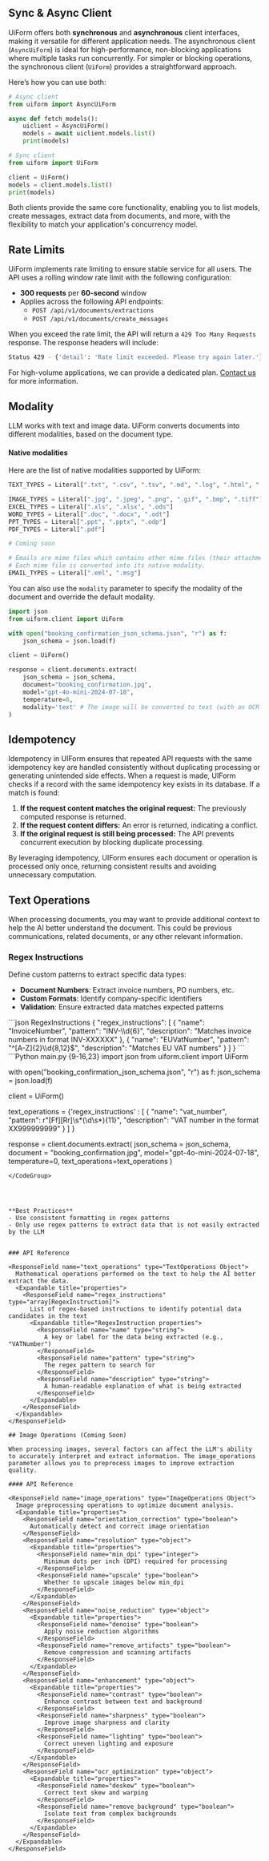 ## Sync & Async Client


UiForm offers both **synchronous** and **asynchronous** client interfaces, making it versatile for different application needs. The asynchronous client (`AsyncUiForm`) is ideal for high-performance, non-blocking applications where multiple tasks run concurrently. For simpler or blocking operations, the synchronous client (`UiForm`) provides a straightforward approach.

Here’s how you can use both:

```python
# Async client
from uiform import AsyncUiForm

async def fetch_models():
    uiclient = AsyncUiForm()
    models = await uiclient.models.list()
    print(models)

# Sync client
from uiform import UiForm

client = UiForm()
models = client.models.list()
print(models)
```

Both clients provide the same core functionality, enabling you to list models, create messages, extract data from documents, and more, with the flexibility to match your application's concurrency model.


## Rate Limits

UiForm implements rate limiting to ensure stable service for all users. The API uses a rolling window rate limit with the following configuration:

- **300 requests** per **60-second** window
- Applies across the following API endpoints:
  - `POST /api/v1/documents/extractions`
  - `POST /api/v1/documents/create_messages`

When you exceed the rate limit, the API will return a `429 Too Many Requests` response. The response headers will include:

```bash
Status 429 - {'detail': 'Rate limit exceeded. Please try again later.'}
```

For high-volume applications, we can provide a dedicated plan. [Contact us](mailto:contact@uiform.com) for more information.


## Modality

LLM works with text and image data. UiForm converts documents into different modalities, based on the document type.

#### Native modalities

Here are the list of native modalities supported by UiForm:

<CodeGroup>

```python text
TEXT_TYPES = Literal[".txt", ".csv", ".tsv", ".md", ".log", ".html", ".htm", ".xml", ".json", ".yaml", ".yml", ".rtf", ".ini", ".conf", ".cfg", ".nfo", ".srt", ".sql", ".sh", ".bat", ".ps1", ".js", ".jsx", ".ts", ".tsx", ".py", ".java", ".c", ".cpp", ".cs", ".rb", ".php", ".swift", ".kt", ".go", ".rs", ".pl", ".r", ".m", ".scala"]
```


```python image
IMAGE_TYPES = Literal[".jpg", ".jpeg", ".png", ".gif", ".bmp", ".tiff"]
EXCEL_TYPES = Literal[".xls", ".xlsx", ".ods"]
WORD_TYPES = Literal[".doc", ".docx", ".odt"]
PPT_TYPES = Literal[".ppt", ".pptx", ".odp"]
PDF_TYPES = Literal[".pdf"]
```

```python audio
# Coming soon
```

```python email
# Emails are mime files which contains other mime files (their attachments). 
# Each mime file is converted into its native modality.
EMAIL_TYPES = Literal[".eml", ".msg"]
```

</CodeGroup>


You can also use the `modality` parameter to specify the modality of the document and override the default modality.

```Python {14-15}
import json
from uiform.client import UiForm

with open("booking_confirmation_json_schema.json", "r") as f:
    json_schema = json.load(f)

client = UiForm()

response = client.documents.extract(
    json_schema = json_schema,
    document="booking_confirmation.jpg",
    model="gpt-4o-mini-2024-07-18",
    temperature=0,
    modality='text' # The image will be converted to text (with an OCR model) before being sent to the LLM
)
```

## Idempotency

Idempotency in UIForm ensures that repeated API requests with the same idempotency key are handled consistently without duplicating processing or generating unintended side effects. When a request is made, UIForm checks if a record with the same idempotency key exists in its database. If a match is found:  

1. **If the request content matches the original request:** The previously computed response is returned.  
2. **If the request content differs:** An error is returned, indicating a conflict.  
3. **If the original request is still being processed:** The API prevents concurrent execution by blocking duplicate processing.  

By leveraging idempotency, UIForm ensures each document or operation is processed only once, returning consistent results and avoiding unnecessary computation.  

## Text Operations

When processing documents, you may want to provide additional context to help the AI better understand the document. This could be previous communications, related documents, or any other relevant information.

### Regex Instructions

Define custom patterns to extract specific data types:
- **Document Numbers**: Extract invoice numbers, PO numbers, etc.
- **Custom Formats**: Identify company-specific identifiers
- **Validation**: Ensure extracted data matches expected patterns

<CodeGroup>
```json RegexInstructions
{
  "regex_instructions": [
    {
      "name": "InvoiceNumber",
      "pattern": "INV-\\d{6}",
      "description": "Matches invoice numbers in format INV-XXXXXX"
    },
    {
      "name": "EUVatNumber",
      "pattern": "^[A-Z]{2}\\d{8,12}$",
      "description": "Matches EU VAT numbers"
    }
  ]
}
```
```Python main.py {9-16,23}
import json
from uiform.client import UiForm

with open("booking_confirmation_json_schema.json", "r") as f:
    json_schema = json.load(f)

client = UiForm()

text_operations = {'regex_instructions' : [
        {
            "name": "vat_number",
            "pattern": r"[Ff][Rr]\s*(\d\s*){11}",
            "description": "VAT number in the format XX999999999"
        }
    ]
}

response = client.documents.extract(
    json_schema = json_schema,
    document = "booking_confirmation.jpg",
    model="gpt-4o-mini-2024-07-18",
    temperature=0,
    text_operations=text_operations
)
```
</CodeGroup>




**Best Practices**
- Use consistent formatting in regex patterns
- Only use regex patterns to extract data that is not easily extracted by the LLM


### API Reference

<ResponseField name="text_operations" type="TextOperations Object">
  Mathematical operations performed on the text to help the AI better extract the data.
  <Expandable title="properties">
    <ResponseField name="regex_instructions" type="array[RegexInstruction]">
      List of regex-based instructions to identify potential data candidates in the text
      <Expandable title="RegexInstruction properties">
        <ResponseField name="name" type="string">
          A key or label for the data being extracted (e.g., "VATNumber")
        </ResponseField>
        <ResponseField name="pattern" type="string">
          The regex pattern to search for
        </ResponseField>
        <ResponseField name="description" type="string">
          A human-readable explanation of what is being extracted
        </ResponseField>
      </Expandable>
    </ResponseField>
  </Expandable>
</ResponseField>

## Image Operations (Coming Soon)

When processing images, several factors can affect the LLM's ability to accurately interpret and extract information. The image_operations parameter allows you to preprocess images to improve extraction quality.

#### API Reference

<ResponseField name="image_operations" type="ImageOperations Object">
  Image preprocessing operations to optimize document analysis.
  <Expandable title="properties">
    <ResponseField name="orientation_correction" type="boolean">
      Automatically detect and correct image orientation
    </ResponseField>
    <ResponseField name="resolution" type="object">
      <Expandable title="properties">
        <ResponseField name="min_dpi" type="integer">
          Minimum dots per inch (DPI) required for processing
        </ResponseField>
        <ResponseField name="upscale" type="boolean">
          Whether to upscale images below min_dpi
        </ResponseField>
      </Expandable>
    </ResponseField>
    <ResponseField name="noise_reduction" type="object">
      <Expandable title="properties">
        <ResponseField name="denoise" type="boolean">
          Apply noise reduction algorithms
        </ResponseField>
        <ResponseField name="remove_artifacts" type="boolean">
          Remove compression and scanning artifacts
        </ResponseField>
      </Expandable>
    </ResponseField>
    <ResponseField name="enhancement" type="object">
      <Expandable title="properties">
        <ResponseField name="contrast" type="boolean">
          Enhance contrast between text and background
        </ResponseField>
        <ResponseField name="sharpness" type="boolean">
          Improve image sharpness and clarity
        </ResponseField>
        <ResponseField name="lighting" type="boolean">
          Correct uneven lighting and exposure
        </ResponseField>
      </Expandable>
    </ResponseField>
    <ResponseField name="ocr_optimization" type="object">
      <Expandable title="properties">
        <ResponseField name="deskew" type="boolean">
          Correct text skew and warping
        </ResponseField>
        <ResponseField name="remove_background" type="boolean">
          Isolate text from complex backgrounds
        </ResponseField>
      </Expandable>
    </ResponseField>
  </Expandable>
</ResponseField>


